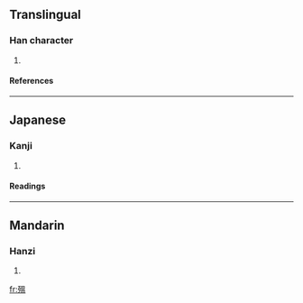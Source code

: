 ==Translingual==
===Han character===
{{Han char|rn=78|rad=歹|as=10|sn=14|four=1621<sub>7</sub>|canj=一弓日月廿 (MNABT), 一弓田人廿 (MNWOT)}}
# {{defn|Han|sort=歹10}}
====References====
{{Han ref|kx=0582.250|dkj=16536|dj=0975.220|hdz=21391.060|uh=6B9F|ud=27551|bh=E267|bd=57959}}

----
==Japanese==
===Kanji===
{{ja-kanji|grade=|rs=歹10}}
# {{defn|Japanese}} 
====Readings====
{{ja-readings|on=[[おつ]] (otsu), [[おち]] (ochi), [[おん]] (on)|kun=}}

----
==Mandarin==
===Hanzi===
{{cmn-hanzi|pin=[[wēn]] ([[wen1]])|wg=wen<sup>1</sup>}}
# {{defn|Mandarin}}

[[fr:殟]]